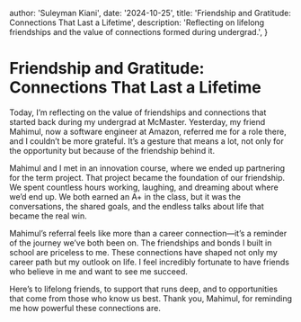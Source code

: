 
  author: 'Suleyman Kiani',
  date: '2024-10-25',
  title: 'Friendship and Gratitude: Connections That Last a Lifetime',
  description:
    'Reflecting on lifelong friendships and the value of connections formed during undergrad.',
}


# Friendship and Gratitude: Connections That Last a Lifetime

Today, I’m reflecting on the value of friendships and connections that started back during my undergrad at McMaster. Yesterday, my friend Mahimul, now a software engineer at Amazon, referred me for a role there, and I couldn’t be more grateful. It’s a gesture that means a lot, not only for the opportunity but because of the friendship behind it.

Mahimul and I met in an innovation course, where we ended up partnering for the term project. That project became the foundation of our friendship. We spent countless hours working, laughing, and dreaming about where we’d end up. We both earned an A+ in the class, but it was the conversations, the shared goals, and the endless talks about life that became the real win. 

Mahimul’s referral feels like more than a career connection—it’s a reminder of the journey we’ve both been on. The friendships and bonds I built in school are priceless to me. These connections have shaped not only my career path but my outlook on life. I feel incredibly fortunate to have friends who believe in me and want to see me succeed.

Here’s to lifelong friends, to support that runs deep, and to opportunities that come from those who know us best. Thank you, Mahimul, for reminding me how powerful these connections are.

